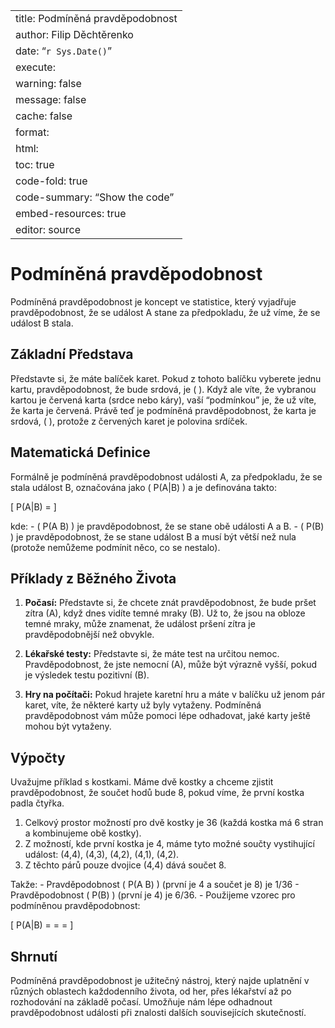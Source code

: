 
---
title: Podmíněná pravděpodobnost
author: Filip Děchtěrenko
date: "`r Sys.Date()`"
execute:
  warning: false
  message: false
  cache: false
format:
  html:
    toc: true
    code-fold: true
    code-summary: "Show the code"
    embed-resources: true
editor: source
---

# Podmíněná pravděpodobnost

Podmíněná pravděpodobnost je koncept ve statistice, který vyjadřuje pravděpodobnost, že se událost A stane za předpokladu, že už víme, že se událost B stala. 

## Základní Představa

Představte si, že máte balíček karet. Pokud z tohoto balíčku vyberete jednu kartu, pravděpodobnost, že bude srdová, je \( \frac{1}{4} \). Když ale víte, že vybranou kartou je červená karta (srdce nebo káry), vaší "podmínkou" je, že už víte, že karta je červená. Právě teď je podmíněná pravděpodobnost, že karta je srdová, \( \frac{1}{2} \), protože z červených karet je polovina srdíček.

## Matematická Definice

Formálně je podmíněná pravděpodobnost události A, za předpokladu, že se stala událost B, označována jako \( P(A|B) \) a je definována takto:

\[ P(A|B) = \frac{P(A \cap B)}{P(B)} \]

kde:
- \( P(A \cap B) \) je pravděpodobnost, že se stane obě události A a B.
- \( P(B) \) je pravděpodobnost, že se stane událost B a musí být větší než nula (protože nemůžeme podmínit něco, co se nestalo).

## Příklady z Běžného Života

1. **Počasí:** Představte si, že chcete znát pravděpodobnost, že bude pršet zítra (A), když dnes vidíte temné mraky (B). Už to, že jsou na obloze temné mraky, může znamenat, že událost pršení zítra je pravděpodobnější než obvykle.

2. **Lékařské testy:** Představte si, že máte test na určitou nemoc. Pravděpodobnost, že jste nemocní (A), může být výrazně vyšší, pokud je výsledek testu pozitivní (B).

3. **Hry na počítači:** Pokud hrajete karetní hru a máte v balíčku už jenom pár karet, víte, že některé karty už byly vytaženy. Podmíněná pravděpodobnost vám může pomoci lépe odhadovat, jaké karty ještě mohou být vytaženy.

## Výpočty

Uvažujme příklad s kostkami. Máme dvě kostky a chceme zjistit pravděpodobnost, že součet hodů bude 8, pokud víme, že první kostka padla čtyřka.

1. Celkový prostor možností pro dvě kostky je 36 (každá kostka má 6 stran a kombinujeme obě kostky).
2. Z možností, kde první kostka je 4, máme tyto možné součty vystihující událost: (4,4), (4,3), (4,2), (4,1), (4,2).
3. Z těchto párů pouze dvojice (4,4) dává součet 8.

Takže:
- Pravděpodobnost \( P(A \cap B) \) (první je 4 a součet je 8) je 1/36
- Pravděpodobnost \( P(B) \) (první je 4) je 6/36.
- Použijeme vzorec pro podmíněnou pravděpodobnost: 

\[ P(A|B) = \frac{P(A \cap B)}{P(B)} = \frac{\frac{1}{36}}{\frac{6}{36}} = \frac{1}{6} \]

## Shrnutí

Podmíněná pravděpodobnost je užitečný nástroj, který najde uplatnění v různých oblastech každodenního života, od her, přes lékařství až po rozhodování na základě počasí. Umožňuje nám lépe odhadnout pravděpodobnost události při znalosti dalších souvisejících skutečností.


